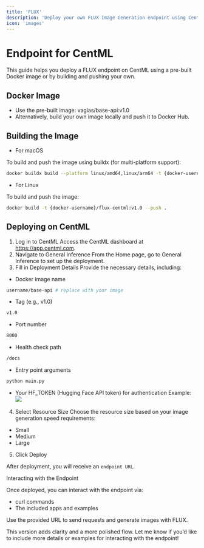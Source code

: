 ```yaml
---
title: 'FLUX'
description: 'Deploy your own FLUX Image Generation endpoint using CentML Platform and an example from Codex'
icon: 'images'
---
```



# Endpoint for CentML

This guide helps you deploy a FLUX endpoint on CentML using a pre-built Docker image or by building and pushing your own.

## Docker Image

- Use the pre-built image: vagias/base-api:v1.0
- Alternatively, build your own image locally and push it to Docker Hub.

## Building the Image

- For macOS

To build and push the image using buildx (for multi-platform support):
```bash
docker buildx build --platform linux/amd64,linux/arm64 -t {docker-username}/flux-centml:v1.0 --push .
```

- For Linux

To build and push the image:
```bash
docker build -t {docker-username}/flux-centml:v1.0 --push .
```

## Deploying on CentML

1. Log in to CentML
Access the CentML dashboard at https://app.centml.com.
2. Navigate to General Inference
From the Home page, go to General Inference to set up the deployment.
3. Fill in Deployment Details
Provide the necessary details, including:

- Docker image name

```bash
username/base-api # replace with your image
```
- Tag (e.g., v1.0)

```bash
v1.0
```
- Port number

```bash
8000
```
- Health check path

```bash
/docs
```

- Entry point arguments

```bash
python main.py
```

- Your HF_TOKEN (Hugging Face API token) for authentication
Example:
![](/images/image_gen_endpoint.png)

4. Select Resource Size
Choose the resource size based on your image generation speed requirements:
- Small
- Medium
- Large

5. Click Deploy

After deployment, you will receive an `endpoint URL`.

Interacting with the Endpoint

Once deployed, you can interact with the endpoint via:

- curl commands
- The included apps and examples

Use the provided URL to send requests and generate images with FLUX.

This version adds clarity and a more polished flow. Let me know if you’d like to include more details or examples for interacting with the endpoint!